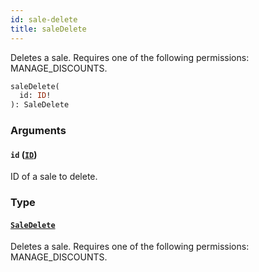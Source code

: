 ```yaml
---
id: sale-delete
title: saleDelete
---
```



Deletes a sale. Requires one of the following permissions: MANAGE_DISCOUNTS.

```graphql
saleDelete(
  id: ID!
): SaleDelete
```


### Arguments

#### `id` ([`ID`](../../../developer/api-reference/scalars/id))

ID of a sale to delete.


### Type

#### [`SaleDelete`](../../../developer/api-reference/objects/sale-delete) 

Deletes a sale. Requires one of the following permissions: MANAGE_DISCOUNTS.




